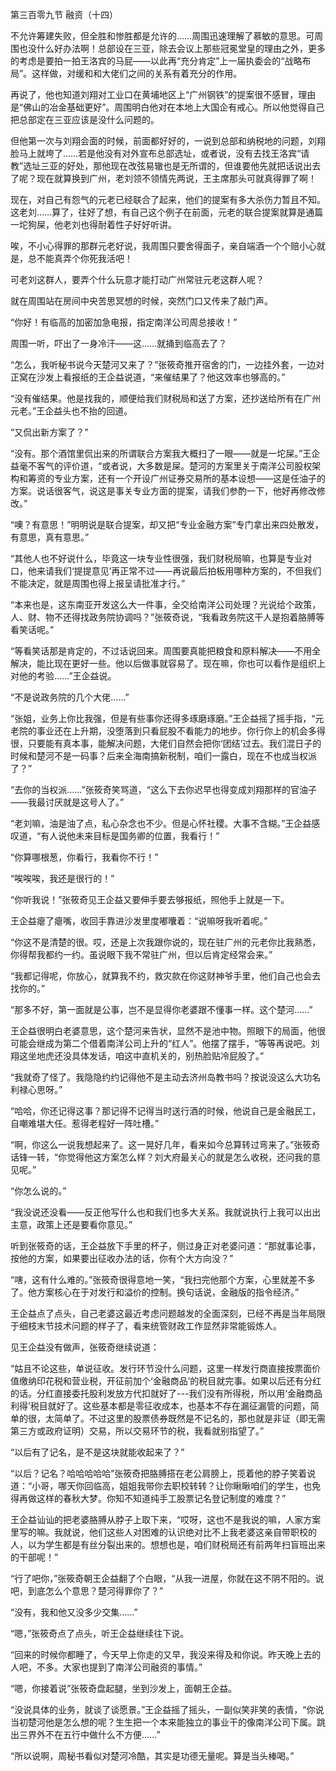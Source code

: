 

第三百零九节 融资（十四）

不允许筹建失败，但全胜和惨胜都是允许的……周围迅速理解了慕敏的意思。可周围也没什么好办法啊！总部设在三亚，除去会议上那些冠冕堂皇的理由之外，更多的考虑是要拍一拍王洛宾的马屁――以此再“充分肯定”上一届执委会的“战略布局”。这样做，对缓和和大佬们之间的关系有着充分的作用。

再说了，他也知道刘翔对工业口在黄埔地区上“广州钢铁”的提案很不感冒，理由是“佛山的冶金基础更好”。周围明白他对在本地上大国企有戒心。所以他觉得自己把总部定在三亚应该是没什么问题的。

但他第一次与刘翔会面的时候，前面都好好的，一说到总部和纳税地的问题，刘翔脸马上就垮了……若是他没有对外宣布总部选址，或者说，没有去找王洛宾“请教”选址三亚的好处，那他现在改弦易辙也是无所谓的，但谁要他先就把话说出去了呢？现在就算换到广州，老刘领不领情先两说，王主席那头可就真得罪了啊！

现在，对自己有怨气的元老已经联合了起来，他们的提案有多大杀伤力暂且不知。这老刘……算了，往好了想，有自己这个例子在前面，元老的联合提案就算是通篇一坨狗屎，他老刘也得耐着性子好好听讲。

唉，不小心得罪的那群元老好说，我周围只要舍得面子，亲自端酒一个个赔小心就是，总不能真弄个你死我活吧！

可老刘这群人，要弄个什么玩意才能打动广州常驻元老这群人呢？

就在周围站在房间中央苦思冥想的时候，突然门口又传来了敲门声。

“你好！有临高的加密加急电报，指定南洋公司周总接收！”

周围一听，吓出了一身冷汗——这……就捅到临高去了？

“怎么，我听秘书说今天楚河又来了？”张筱奇推开宿舍的门，一边挂外套，一边对正窝在沙发上看报纸的王企益说道，“来催结果了？他这效率也够高的。”

“没有催结果。他是找我的，顺便给我们财税局和送了方案，还抄送给所有在广州元老。”王企益头也不抬的回道。

“又侃出新方案了？”

“没有。那个酒馆里侃出来的所谓联合方案我大概扫了一眼――就是一坨屎。”王企益毫不客气的评价道，“或者说，大多数是屎。楚河的方案里关于南洋公司股权架构和筹资的专业方案，还有一个开设广州证券交易所的基本设想――这是任油子的方案。说话很客气，说这是事关专业方面的提案，请我们参酌一下，他好再修改修改。”

“噢？有意思！”明明说是联合提案，却又把“专业金融方案”专门拿出来四处散发，有意思，真有意思。”

“其他人也不好说什么，毕竟这一块专业性很强，我们财税局嘛，也算是专业对口，他来请我们‘提提意见’再正常不过――再说最后拍板用哪种方案的，不但我们不能决定，就是周围也得上报呈请批准才行。”

“本来也是，这东南亚开发这么大一件事，全交给南洋公司处理？光说给个政策，人、财、物不还得找政务院协调吗？”张筱奇说，“我看政务院这干人是抱着胳膊等看笑话呢。”

“等看笑话那是肯定的，不过话说回来。周围要真能把粮食和原料解决――不用全解决，能比现在更好一些。他以后做事就容易了。现在嘛，你也可以看作是组织上对他的考验……”王企益说。

“不是说政务院的几个大佬……”

“张姐，业务上你比我强，但是有些事你还得多琢磨琢磨。”王企益摇了摇手指，“元老院的事业还在上升期，没堕落到只看屁股不看能力的地步。你行你上的机会多得很，只要能有真本事，能解决问题，大佬们自然会把你‘团结’过去。我们混日子的时候和楚河不是一码事？后来全海南搞新税制，咱们一露白，现在不也成当权派了？”

“去你的当权派……”张筱奇笑骂道，“这么下去你迟早也得变成刘翔那样的官油子――我最讨厌就是这号人了。”

“老刘嘛，油是油了点，私心杂念也不少。但是心怀社稷。大事不含糊。”王企益感叹道，“有人说他未来目标是国务卿的位置，我看行！”

“你算哪根葱，你看行，我看你不行！”

“唉唉唉，我还是很行的！”

“你听我说！”张筱奇见王企益又要伸手要去够报纸，照他手上就是一下。

王企益瘪了瘪嘴，收回手靠进沙发里度嘟囔着：“说嘛呀我听着呢。”

“你这不是清楚的很。哎，还是上次我跟你说的，现在驻广州的元老你比我熟悉，你得帮我都约一约。虽说眼下我不常驻广州，但以后肯定经常会来。”

“我都记得呢，你放心，就算我不约，救灾款在你这财神爷手里，他们自己也会去找你的。”

“那多不好，第一面就是公事，岂不是显得你老婆跟不懂事一样。这个楚河……”

王企益很明白老婆意思，这个楚河来告状，显然不是池中物。照眼下的局面，他很可能会继成为第二个借着南洋公司上升的“红人”。他摆了摆手，“等等再说吧。刘翔这坐地虎还没具体发话，咱这中直机关的，别热脸贴冷屁股了。”

“我就奇了怪了。我隐隐约约记得他不是主动去济州岛教书吗？按说没这么大功名利禄心思呀。”

“哈哈，你还记得这事？那记得不记得当时送行酒的时候，他说自己是金融民工，自嘲难堪大任。惹得老程好一阵吐槽。”

“啊，你这么一说我想起来了。这一晃好几年，看来如今总算转过弯来了。”张筱奇话锋一转，“你觉得他这方案怎么样？刘大府最关心的就是怎么收税，还问我的意见呢。”

“你怎么说的。”

“我没说还没看――反正他写什么也和我们也多大关系。我就说执行上我可以出出主意，政策上还是要看你意见。”

听到张筱奇的话，王企益放下手里的杯子，侧过身正对老婆问道：“那就事论事，按他的方案，如果要出征收办法的话，你有个大方向没？”

“嗐，这有什么难的。”张筱奇很得意地一笑，“我扫完他那个方案，心里就差不多了。他方案核心在于对发行和溢价的控制。换句话说，金融版的指令经济。”

王企益点了点头，自己老婆这最近考虑问题越发的全面深刻，已经不再是当年局限于细枝末节技术问题的样子了，看来统管财政工作显然非常能锻炼人。

见王企益没有做声，张筱奇继续说道：

“姑且不论这些，单说征收。发行环节没什么问题，这里一样发行商直接按票面价值缴纳印花税和营业税，开征前加个‘金融商品’的税目就完事。如果以后还有分红的话。分红直接委托股利发放方代扣就好了---我们没有所得税，所以用‘金融商品利得’税目就好了。这些基本都是零征收成本，也基本不存在漏征漏管的问题，简单的很，太简单了。不过这里的股票债券既然是不记名的，那也就是非证（即无需第三方或政府证明）交易，所以交易环节的税，我看就别指望了。”

“以后有了记名，是不是这块就能收起来了？”

“以后？记名？哈哈哈哈哈”张筱奇把胳膊搭在老公肩膀上，揽着他的脖子笑着说道：“小哥，哪天你回临高，姐姐我带你去职校转转？让你瞅瞅咱们的学生，也免得再做这样的春秋大梦。你知不知道纯手工股票记名登记制度的难度？”

王企益讪讪的把老婆胳膊从脖子上取下来，“哎呀，这也不是我说的嘛，人家方案里写的嘛。我就说，他们这些人对困难的认识绝对比不上我老婆这亲自带职校的人，以为学生都是有丝分裂出来的。想想也是，咱们财税局还有前两年扫盲班出来的干部呢！”

“行了吧你，”张筱奇朝王企益翻了个白眼，“从我一进屋，你就在这不阴不阳的。说吧，到底怎么个意思？楚河得罪你了？”

“没有，我和他又没多少交集……”

“嗯，”张筱奇点了点头，听王企益继续往下说。

“回来的时候你都睡了，今天早上你走的又早，我没来得及和你说。昨天晚上去的人吧，不多。大家也提到了南洋公司融资的事情。”

“嗯，你接着说”张筱奇盘起腿，坐到沙发上，面朝王企益。

“没说具体的业务，就谈了谈愿景。”王企益摇了摇头，一副似笑非笑的表情，“你说当初楚河他是怎么想的呢？生生把一个本来能独立的事业干的像南洋公司下属。跳出三界外不在五行中做什么不方便……”

“所以说啊，周秘书看似对楚河冷酷，其实是功德无量呢。算是当头棒喝。”


